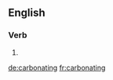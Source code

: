 ==English==

===Verb===
{{head|en}}

# {{present participle of|carbonate}}

[[de:carbonating]]
[[fr:carbonating]]